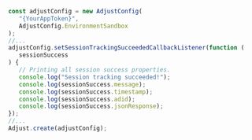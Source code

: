 ```jsx {6-15}
const adjustConfig = new AdjustConfig(
   "{YourAppToken}",
   AdjustConfig.EnvironmentSandbox
);
//...
adjustConfig.setSessionTrackingSucceededCallbackListener(function (
   sessionSuccess
) {
   // Printing all session success properties.
   console.log("Session tracking succeeded!");
   console.log(sessionSuccess.message);
   console.log(sessionSuccess.timestamp);
   console.log(sessionSuccess.adid);
   console.log(sessionSuccess.jsonResponse);
});
//...
Adjust.create(adjustConfig);
```
